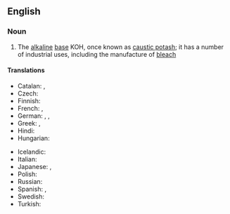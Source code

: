 ==English==

===Noun===
{{wikipedia}}
{{en-noun|head=[[potassium]] [[hydroxide]]|-}}

# {{context|inorganic compound|lang=en}} The [[alkaline]] [[base]] KOH, once known as [[caustic potash]]; it has a number of industrial uses, including the manufacture of [[bleach]]

====Translations====
{{trans-top|potassium hydroxide}}
* Catalan: {{t-|ca|hidròxid de potassi|m}}, {{t-|ca|potassa càustica|f}}
* Czech: {{t-|cs|hydroxid draselný|m}}
* Finnish: {{t-|fi|kaliumhydroksidi}}
* French: {{t-|fr|hydroxyde de potassium|m}}, {{t-|fr|potasse caustique|f}}
* German: {{t-|de|Kaliumhydroxid|n}}, {{t-|de|Ätzkali|n}}, {{t-|de|kaustisches Kali|n}}
* Greek: {{t-|el|υδροξείδιο του καλίου|n|tr=ydroxeídio tou kalíou|sc=Grek}}, {{qualifier|colloquial}} {{t-|el|καυστική ποτάσα|f|tr=kafstikí potása|sc=Grek}}
* Hindi: {{t-|hi|दहातु उदजारेय|tr=dahaatu udjaareya|sc=Deva}}
* Hungarian: {{t-|hu|kálium-hidroxid}}
{{trans-mid}}
* Icelandic: {{t-|is|kalíumhýdroxíð|n}}
* Italian: {{t-|it|idrossido di potassio|m}}
* Japanese: {{t-|ja|水酸化カリウム|tr=suisanka kariumu|sc=Jpan}}, {{t-|ja|苛性カリ|tr=kaseikari|sc=Jpan}}
* Polish: {{t-|pl|wodorotlenek potasu|m}}
* Russian: {{t-|ru|гидроксид калия|m|tr=gidroksid kalija|sc=Cyrl}}
* Spanish: {{t-|es|hidróxido de potasio|m}}, {{t-|es|potasa cáustica|f}}
* Swedish: {{t-|sv|kaliumhydroxid|c}}
* Turkish: {{t+|tr|potasyum hidroksit}}
{{trans-bottom}}